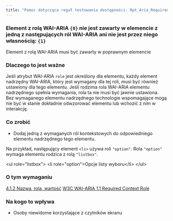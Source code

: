 ```yaml
---
title: "Pomoc dotycząca reguł testowania dostępności: Rpt_Aria_RequiredParent_Native_Host_Sematics"
---
```


<div className="toolHelp">
<Row>
<Column colLg={16} colMd={8} colSm={4} className="toolHead">

### Element z rolą WAI-ARIA `{0}` nie jest zawarty w elemencie z jedną z następujących ról WAI-ARIA ani nie jest przez niego własnością: `{1}`


<div id="locLevel"></div>

Element z rolą WAI-ARIA musi być zawarty w poprawnym elemencie

</Column>
</Row>
<Row>
<Column colLg={11} colMd={5} colSm={4} className="toolMain">

### Dlaczego to jest ważne

Jeśli atrybut WAI-ARIA `role` jest określony dla elementu, każdy element nadrzędny WAI-ARIA, który jest wymagany dla tej roli, musi być również ustawiony dla tego elementu. Jeśli rodzima rola WAI-ARIA elementu nadrzędnego spełnia wymagania, rola ta nie musi być jawnie ustawiona. Bez wymaganego elementu nadrzędnego technologie wspomagające mogą nie być w stanie dokładnie odwzorować elementu lub wchozić z nim w interakcję.


<div id="locSnippet"></div>

### Co zrobić

 * Dodaj jedną z wymaganych ról kontekstowych do odpowiedniego elementu nadrzędnego tego elementu.

Na przykład, następujący element `<li>` używa roli `"option"`. Rola `"option"` wymaga elementu rodzica z rolą `"listbox"`.


<CodeSnippet type="multi" light={true}>&lt;ul role="listbox"&gt;
    &lt;li role="option"&gt;Opcje listy wyboru&lt;/li&gt;
&lt;/ul&gt;</CodeSnippet>

</Column>
<Column colLg={5} colMd={3} colSm={4} className="toolLeft">

### O tym wymaganiu

[4.1.2 Nazwa, rola, wartość](http://www.ibm.com/able/guidelines/ci162/name_role_value.html)
[W3C WAI-ARIA 1.1 Required Context Role](https://www.w3.org/TR/wai-aria/#scope)

### Na kogo to wpływa

* Osoby niewidome korzystające z czytników ekranu

</Column>
</Row>
</div>

